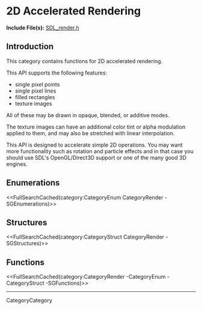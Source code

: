<!-- #master-page:CategoryTemplate -->
<!-- #master-date:Unknown-Date -->
<!-- format wiki -->
<!-- language en -->

= 2D Accelerated Rendering =

'''Include File(s):''' [http://hg.libsdl.org/SDL/file/default/include/SDL_render.h SDL_render.h]


== Introduction ==
This category contains functions for 2D accelerated rendering.

This API supports the following features:

* single pixel points
* single pixel lines
* filled rectangles
* texture images

All of these may be drawn in opaque, blended, or additive modes.

The texture images can have an additional color tint or alpha modulation applied to them, and may also be stretched with linear interpolation.

This API is designed to accelerate simple 2D operations. You may want more functionality such as rotation and particle effects and in that case you should use SDL's OpenGL/Direct3D support or one of the many good 3D engines.



== Enumerations ==
<<FullSearchCached(category:CategoryEnum CategoryRender -SGEnumerations)>>

== Structures ==
<<FullSearchCached(category:CategoryStruct CategoryRender -SGStructures)>>

== Functions ==
<<FullSearchCached(category:CategoryRender -CategoryEnum -CategoryStruct -SGFunctions)>>


----
CategoryCategory
